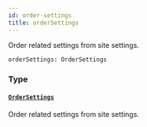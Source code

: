 ```yaml
---
id: order-settings
title: orderSettings
---
```


Order related settings from site settings.

```graphql
orderSettings: OrderSettings
```

### Type

#### [`OrderSettings`](../../../developer/api-reference/objects/order-settings)

Order related settings from site settings.

